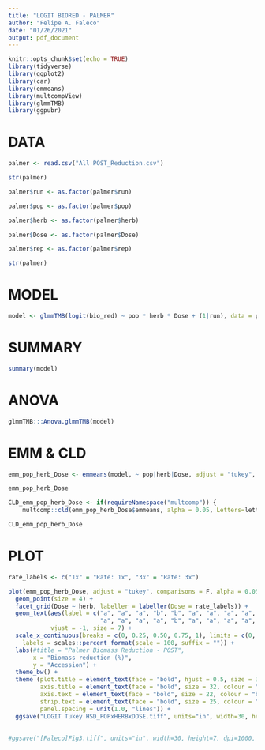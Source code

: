 ```yaml
---
title: "LOGIT BIORED - PALMER"
author: "Felipe A. Faleco"
date: "01/26/2021"
output: pdf_document
---
```


```r

knitr::opts_chunk$set(echo = TRUE)
library(tidyverse)
library(ggplot2)
library(car)
library(emmeans)
library(multcompView)
library(glmmTMB)
library(ggpubr)

```


# DATA

```r

palmer <- read.csv("All POST_Reduction.csv")

str(palmer)

palmer$run <- as.factor(palmer$run)

palmer$pop <- as.factor(palmer$pop)

palmer$herb <- as.factor(palmer$herb)

palmer$Dose <- as.factor(palmer$Dose)

palmer$rep <- as.factor(palmer$rep)

str(palmer)

```


# MODEL

```r

model <- glmmTMB(logit(bio_red) ~ pop * herb * Dose + (1|run), data = palmer, family = "gaussian")

```


# SUMMARY

```r

summary(model)

```


# ANOVA

```r

glmmTMB:::Anova.glmmTMB(model)

```


# EMM & CLD

```r

emm_pop_herb_Dose <- emmeans(model, ~ pop|herb|Dose, adjust = "tukey", type = "response", contr = "pairwise")

emm_pop_herb_Dose

CLD_emm_pop_herb_Dose <- if(requireNamespace("multcomp")) {
    multcomp::cld(emm_pop_herb_Dose$emmeans, alpha = 0.05, Letters=letters, adjust="tukey", reversed = TRUE)}

CLD_emm_pop_herb_Dose


```


# PLOT

```r

rate_labels <- c("1x" = "Rate: 1x", "3x" = "Rate: 3x")

plot(emm_pop_herb_Dose, adjust = "tukey", comparisons = F, alpha = 0.05) + 
  geom_point(size = 4) +
  facet_grid(Dose ~ herb, labeller = labeller(Dose = rate_labels)) +
  geom_text(aes(label = c("a", "a", "a", "b", "b", "a", "a", "a", "a", "a", "a", "a", "b", "c", "a", "b", "ab", "a", "a", "a", "a", "a", "a", "a",
                          "a", "a", "a", "a", "b", "a", "a", "a", "a", "a", "a", "a", "a", "a", "a", "b", "a", "a", "a", "a", "a", "a", "a", "a")),
            vjust = -1, size = 7) +
  scale_x_continuous(breaks = c(0, 0.25, 0.50, 0.75, 1), limits = c(0, 1),
    labels = scales::percent_format(scale = 100, suffix = "")) +
  labs(#title = "Palmer Biomass Reduction - POST", 
       x = "Biomass reduction (%)", 
       y = "Accession") + 
  theme_bw() + 
  theme (plot.title = element_text(face = "bold", hjust = 0.5, size = 38, colour = "darkgreen"), 
         axis.title = element_text(face = "bold", size = 32, colour = "darkgreen"), 
         axis.text = element_text(face = "bold", size = 22, colour = "black"),
         strip.text = element_text(face = "bold", size = 25, colour = "black"),
         panel.spacing = unit(1.0, "lines")) +
  ggsave("LOGIT Tukey HSD_POPxHERBxDOSE.tiff", units="in", width=30, height=7, dpi=1000, compression = "lzw")
  
  
#ggsave("[Faleco]Fig3.tiff", units="in", width=30, height=7, dpi=1000, compression = "lzw")
  

```

